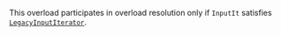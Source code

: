 This overload participates in overload resolution only if `InputIt` satisfies [`LegacyInputIterator`](/docs/named_req/LegacyInputIterator).
